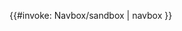 {{Template:Navbox/mobile|1={{{name}}}<!-- -->}}{{#invoke: Navbox/sandbox | navbox }}<noinclude>{{documentation}}<!-- Add categories and interwikis to the /doc sub-page --></noinclude>